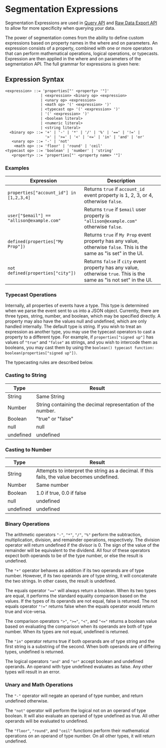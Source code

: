 
# Segmentation Expressions
Segmentation Expressions are used in [Query API](https://developer.mixpanel.com/reference/query-api) and [Raw Data Export API](https://developer.mixpanel.com/reference/raw-data-export-api) to allow for more specificity when querying your data.

The power of segmentation comes from the ability to define custom expressions based on property names in the where and on parameters. An expression consists of a property, combined with one or more operators that can perform mathematical operations, logical operations, or typecasts. Expression are then applied in the where and on parameters of the segmentation API. The full grammar for expressions is given here:

## Expression Syntax
```txt
<expression> ::= 'properties["' <property> '"]'
                | <expression> <binary op> <expression>
                | <unary op> <expression>
                | <math op> '(' <expression> ')'
                | <typecast op> '(' <expression> ')'
                | '(' <expression> ')'
                | <boolean literal>
                | <numeric literal>
                | <string literal>
  <binary op> ::= '+' | '-' | '*' | '/' | '%' | '==' | '!=' |
                  '>' | '>=' | '<' | '<=' | 'in' | 'and' | 'or'
   <unary op> ::= '-' | 'not'
    <math op> ::= 'floor' | 'round' | 'ceil'
<typecast op> ::= 'boolean' | 'number' | 'string'
   <property> ::= 'properties["' <property name> '"]'
```

### Examples
| Expression                                | Description |
| ----------------------------------------- | ----------------------------- |
| `properties["account_id"] in [1,2,3,4]`   | Returns `true` if `account_id` event property is 1, 2, 3, or 4, otherwise `false`. |
| `user["$email"] == "allison@example.com"` | Returns `true` if `$email` user property is `"allison@example.com"` otherwise `false`. |
| `defined(properties["My Prop"])`          | Returns `true` if `My Prop` event property has any value, otherwise `false`. This is the same as "is set" in the UI. |
| `not defined(properties["city"])`         | Returns `false` if `city` event property has any value, otherwise `true`. This is the same as "is not set" in the UI. |

### Typecast Operations
Internally, all properties of events have a type. This type is determined when we parse the event sent to us into a JSON object. Currently, there are three types, string, number, and boolean, which may be specified directly. A property may also have the values null and undefined, which are only handled internally. The default type is string. If you wish to treat an expression as another type, you may use the typecast operators to cast a property to a different type. For example, if `properties["signed up"]` has values of `"true"` and `"false"` as strings, and you wish to intercode them as booleans, you may cast them by using the `boolean() typecast function: boolean(properties["signed up"])`.

The typecasting rules are described below.

### Casting to String

| Type      | Result      |
| --------- | ----------- |
| String    | Same String |
| Number    | String containing the decimal representation of the number. |
| Boolean   | "true" or "false" |
| null      | null |
| undefined | undefined |


### Casting to Number

| Type      | Result      |
| --------- | ----------- |
| String    | Attempts to interpret the string as a decimal. If this fails, the value becomes undefined. |
| Number    | Same number |
| Boolean   | 1.0 if true, 0.0 if false |
| null      | undefined |
| undefined | undefined |

### Binary Operations
The arithmetic operators `"-"`, `"*"`, `"/"`, `"%"` perform the subtraction, multiplication, division, and remainder operations, respectively. The division operator will return undefined if the divisor is 0. The sign of the value of the remainder will be equivalent to the dividend. All four of these operators expect both operands to be of the type number, or else the result is undefined.

The `"+"` operator behaves as addition if its two operands are of type number. However, if its two operands are of type string, it will concatenate the two strings. In other cases, the result is undefined.

The equals operator `"=="` will always return a boolean. When its two types are equal, it performs the standard equality comparison based on the values. If the types of its operands are not equal, false is returned. The not equals operator `"!="` returns false when the equals operator would return true and vice-versa.

The comparison operators `">"`, `">="`, `"<"`, and `"<="` returns a boolean value based on evaluating the comparison when its operands are both of type number. When its types are not equal, undefined is returned.

The `"in"` operator returns true if both operands are of type string and the first string is a substring of the second. When both operands are of differing types, undefined is returned.

The logical operators `"and"` and `"or"` accept boolean and undefined operands. An operand with type undefined evaluates as false. Any other types will result in an error.


### Unary and Math Operations
The `"-"` operator will negate an operand of type number, and return undefined otherwise.

The `"not"` operator will perform the logical not on an operand of type boolean. It will also evaluate an operand of type undefined as true. All other operands will be evaluated to undefined.

The `"floor"`, `"round"`, and `"ceil"` functions perform their mathematical operations on an operand of type number. On all other types, it will return undefined.


